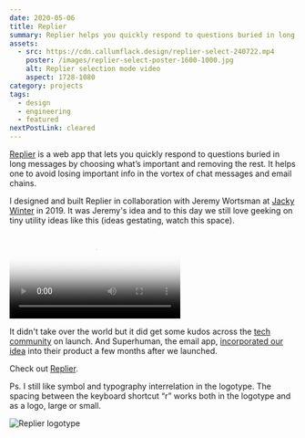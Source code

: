 ```yaml
---
date: 2020-05-06
title: Replier
summary: Replier helps you quickly respond to questions buried in long messages by choosing what’s important and removing the rest. A text utility app created in collaboration with Jeremy Wortsman in 2020.
assets:
  - src: https://cdn.callumflack.design/replier-select-240722.mp4
    poster: /images/replier-select-poster-1600-1000.jpg
    alt: Replier selection mode video
    aspect: 1728-1080
category: projects
tags:
  - design
  - engineering
  - featured
nextPostLink: cleared
---
```


[Replier](https://www.replier.app/) is a web app that lets you quickly respond to questions buried in long messages by choosing what’s important and removing the rest. It helps one to avoid losing important info in the vortex of chat messages and email chains.

I designed and built Replier in collaboration with Jeremy Wortsman at [Jacky Winter](https://www.jackywinter.com/projects) in 2019. It was Jeremy's idea and to this day we still love geeking on tiny utility ideas like this (ideas gestating, watch this space).

<Video
  src="https://cdn.callumflack.design/replier-demo-jeremy.mp4"
  poster="/images/replier-card.jpg"
  aspect="900-900"
  caption="Jeremy's release demo for Replier"
/>

It didn't take over the world but it did get some kudos across the [tech](https://x.com/destraynor/status/1262126305241432065) [community](https://x.com/fredericrenken/status/1260638631028420608) on launch. And Superhuman, the email app, [incorporated our idea](https://x.com/Superhuman/status/1291496025547370496) into their product a few months after we launched.

Check out [Replier](https://www.replier.app/).

Ps. I still like symbol and typography interrelation in the logotype. The spacing between the keyboard shortcut “r” works both in the logotype and as a logo, large or small.

<Image
  src="/images/replier-logos-1920-1080.jpg"
  alt="Replier logotype"
  aspect="1920-1080"
/>
